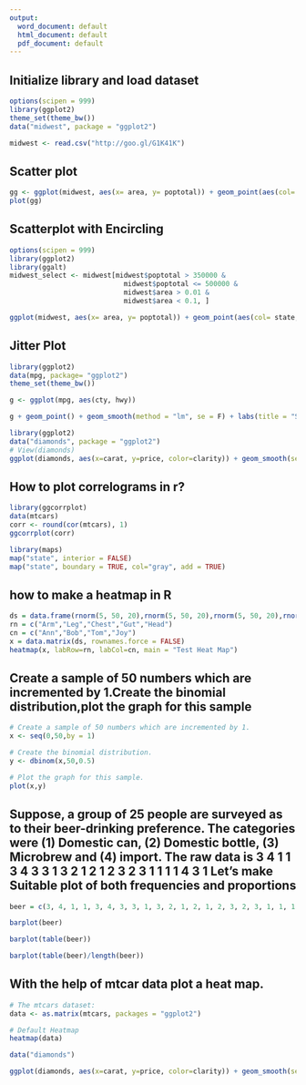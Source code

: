 ```yaml
---
output:
  word_document: default
  html_document: default
  pdf_document: default
---
```

## Initialize library and load dataset
```r
options(scipen = 999)
library(ggplot2)
theme_set(theme_bw())
data("midwest", package = "ggplot2")
```

```r
midwest <- read.csv("http://goo.gl/G1K41K")  
```

## Scatter plot
```r
gg <- ggplot(midwest, aes(x= area, y= poptotal)) + geom_point(aes(col= state, size = popdensity)) + geom_smooth(method= "loess", se= F) + xlim(c(0,.1)) + ylim(c(0,500000)) + labs(title = "Scatter Plot", subtitle = "Area Vs Population", x = "Area", y = "Population", caption = "Source: midwest")
plot(gg)
```

## Scatterplot with Encircling
```r
options(scipen = 999)
library(ggplot2)
library(ggalt)
midwest_select <- midwest[midwest$poptotal > 350000 & 
                            midwest$poptotal <= 500000 & 
                            midwest$area > 0.01 & 
                            midwest$area < 0.1, ]

ggplot(midwest, aes(x= area, y= poptotal)) + geom_point(aes(col= state, size = popdensity)) + geom_smooth(method= "loess", se= F) + xlim(c(0,.1)) + ylim(c(0, 500000)) + geom_encircle(aes(x=area, y=poptotal), data= midwest_select, color= "red", size = 2, expand= 0.08) + labs(title = "Scatter Plot + Encircle", subtitle = "Area Vs Population", x = "Area", y = "Population", caption = "Source:midwest")
```

## Jitter Plot
```r
library(ggplot2)
data(mpg, package= "ggplot2")
theme_set(theme_bw())

g <- ggplot(mpg, aes(cty, hwy))

g + geom_point() + geom_smooth(method = "lm", se = F) + labs(title = "Scatterplot with overlapping points", x = "cty", y = "hwy", caption = "Source:midwest")

```

```r
library(ggplot2)
data("diamonds", package = "ggplot2")
# View(diamonds)
ggplot(diamonds, aes(x=carat, y=price, color=clarity)) + geom_smooth(se=FALSE)
```
## How to plot correlograms in r?
```r
library(ggcorrplot)
data(mtcars) 
corr <- round(cor(mtcars), 1)
ggcorrplot(corr)

```
```r
library(maps)
map("state", interior = FALSE)
map("state", boundary = TRUE, col="gray", add = TRUE)
```
## how to make a heatmap in R
```r
ds = data.frame(rnorm(5, 50, 20),rnorm(5, 50, 20),rnorm(5, 50, 20),rnorm(5, 50, 20))
rn = c("Arm","Leg","Chest","Gut","Head")
cn = c("Ann","Bob","Tom","Joy")
x = data.matrix(ds, rownames.force = FALSE)
heatmap(x, labRow=rn, labCol=cn, main = "Test Heat Map")
```
## Create a sample of 50 numbers which are incremented by 1.Create the binomial distribution,plot the graph for this sample
```r
# Create a sample of 50 numbers which are incremented by 1.
x <- seq(0,50,by = 1)

# Create the binomial distribution.
y <- dbinom(x,50,0.5)

# Plot the graph for this sample.
plot(x,y)

```
## Suppose, a group of 25 people are surveyed as to their beer-drinking preference. The categories were (1) Domestic can, (2) Domestic bottle, (3) Microbrew and (4) import. The raw data is 3 4 1 1 3 4 3 3 1 3 2 1 2 1 2 3 2 3 1 1 1 1 4 3 1 Let’s make Suitable plot of both frequencies and proportions
```r
beer = c(3, 4, 1, 1, 3, 4, 3, 3, 1, 3, 2, 1, 2, 1, 2, 3, 2, 3, 1, 1, 1, 1, 4, 3, 1)

barplot(beer)

```

```r
barplot(table(beer))
```

```r
barplot(table(beer)/length(beer)) 
```

## With the help of mtcar data plot a heat map.
```r
# The mtcars dataset:
data <- as.matrix(mtcars, packages = "ggplot2")

# Default Heatmap
heatmap(data)
```

```r
data("diamonds")
```


```r
ggplot(diamonds, aes(x=carat, y=price, color=clarity)) + geom_smooth(se=FALSE)
```







